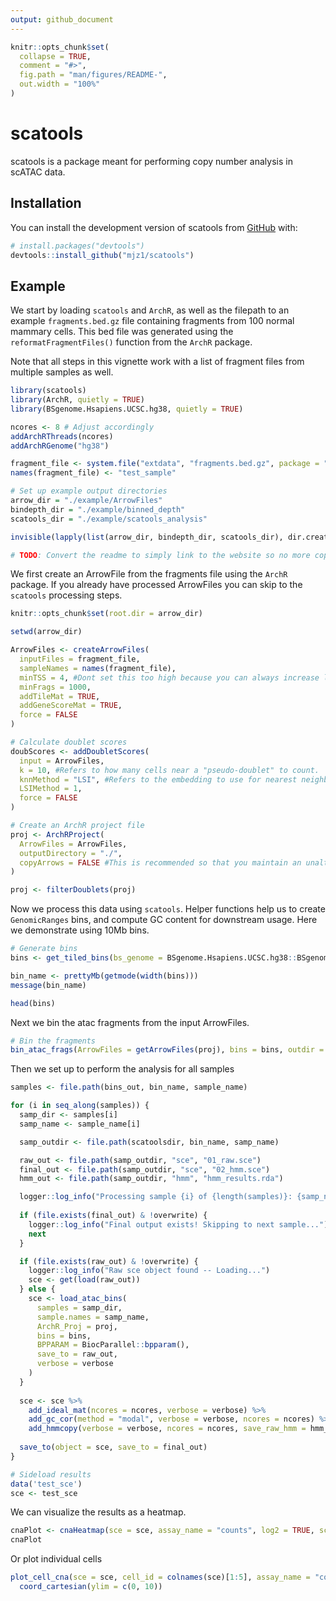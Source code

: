 ```yaml
---
output: github_document
---
```


<!-- README.md is generated from README.Rmd. Please edit that file -->

```r
knitr::opts_chunk$set(
  collapse = TRUE,
  comment = "#>",
  fig.path = "man/figures/README-",
  out.width = "100%"
)
```

# scatools

<!-- badges: start -->
<!-- badges: end -->

scatools is a package meant for performing copy number analysis in scATAC data.

## Installation

You can install the development version of scatools from [GitHub](https://github.com/) with:

``` r
# install.packages("devtools")
devtools::install_github("mjz1/scatools")
```

## Example

We start by loading `scatools` and `ArchR`, as well as the filepath to an example `fragments.bed.gz` file containing fragments from 100 normal mammary cells. This bed file was generated using the `reformatFragmentFiles()` function from the `ArchR` package.

Note that all steps in this vignette work with a list of fragment files from multiple samples as well.
```r
library(scatools)
library(ArchR, quietly = TRUE)
library(BSgenome.Hsapiens.UCSC.hg38, quietly = TRUE)
```


```r
ncores <- 8 # Adjust accordingly
addArchRThreads(ncores)
addArchRGenome("hg38")

fragment_file <- system.file("extdata", "fragments.bed.gz", package = "scatools")
names(fragment_file) <- "test_sample"

# Set up example output directories
arrow_dir = "./example/ArrowFiles"
bindepth_dir = "./example/binned_depth"
scatools_dir = "./example/scatools_analysis"

invisible(lapply(list(arrow_dir, bindepth_dir, scatools_dir), dir.create, showWarnings = FALSE, recursive = TRUE))
```


```r
# TODO: Convert the readme to simply link to the website so no more copy and paste everything
```


We first create an ArrowFile from the fragments file using the `ArchR` package. If you already have processed ArrowFiles you can skip to the `scatools` processing steps.
```r
knitr::opts_chunk$set(root.dir = arrow_dir)

setwd(arrow_dir)

ArrowFiles <- createArrowFiles(
  inputFiles = fragment_file,
  sampleNames = names(fragment_file),
  minTSS = 4, #Dont set this too high because you can always increase later
  minFrags = 1000,
  addTileMat = TRUE,
  addGeneScoreMat = TRUE,
  force = FALSE
)

# Calculate doublet scores
doubScores <- addDoubletScores(
  input = ArrowFiles,
  k = 10, #Refers to how many cells near a "pseudo-doublet" to count.
  knnMethod = "LSI", #Refers to the embedding to use for nearest neighbor search.
  LSIMethod = 1,
  force = FALSE
)

# Create an ArchR project file
proj <- ArchRProject(
  ArrowFiles = ArrowFiles,
  outputDirectory = "./",
  copyArrows = FALSE #This is recommended so that you maintain an unaltered copy for later usage.
)

proj <- filterDoublets(proj)
```

Now we process this data using `scatools`. Helper functions help us to create `GenomicRanges` bins, and compute GC content for downstream usage. Here we demonstrate using 10Mb bins.
```r
# Generate bins
bins <- get_tiled_bins(bs_genome = BSgenome.Hsapiens.UCSC.hg38::BSgenome.Hsapiens.UCSC.hg38, tilewidth = 1e7)

bin_name <- prettyMb(getmode(width(bins)))
message(bin_name)

head(bins)
```

Next we bin the atac fragments from the input ArrowFiles.
```r
# Bin the fragments
bin_atac_frags(ArrowFiles = getArrowFiles(proj), bins = bins, outdir = bindepth_dir, ncores = ncores, overwrite = FALSE, return_mat = FALSE)
```

Then we set up to perform the analysis for all samples
```r
samples <- file.path(bins_out, bin_name, sample_name)

for (i in seq_along(samples)) {
  samp_dir <- samples[i]
  samp_name <- sample_name[i]

  samp_outdir <- file.path(scatoolsdir, bin_name, samp_name)

  raw_out <- file.path(samp_outdir, "sce", "01_raw.sce")
  final_out <- file.path(samp_outdir, "sce", "02_hmm.sce")
  hmm_out <- file.path(samp_outdir, "hmm", "hmm_results.rda")

  logger::log_info("Processing sample {i} of {length(samples)}: {samp_name}")
  
  if (file.exists(final_out) & !overwrite) {
    logger::log_info("Final output exists! Skipping to next sample...")
    next
  }

  if (file.exists(raw_out) & !overwrite) {
    logger::log_info("Raw sce object found -- Loading...")
    sce <- get(load(raw_out))
  } else {
    sce <- load_atac_bins(
      samples = samp_dir,
      sample.names = samp_name,
      ArchR_Proj = proj,
      bins = bins,
      BPPARAM = BiocParallel::bpparam(),
      save_to = raw_out,
      verbose = verbose
    )
  }
  
  sce <- sce %>%
    add_ideal_mat(ncores = ncores, verbose = verbose) %>%
    add_gc_cor(method = "modal", verbose = verbose, ncores = ncores) %>%
    add_hmmcopy(verbose = verbose, ncores = ncores, save_raw_hmm = hmm_out)
  
  save_to(object = sce, save_to = final_out)
}
```


```r
# Sideload results
data('test_sce')
sce <- test_sce
```


We can visualize the results as a heatmap.
```r
cnaPlot <- cnaHeatmap(sce = sce, assay_name = "counts", log2 = TRUE, scale = "both", legend_name = "Log Normalized Counts", verbose = FALSE)
cnaPlot
```

Or plot individual cells
```r
plot_cell_cna(sce = sce, cell_id = colnames(sce)[1:5], assay_name = "counts_gc_modal") +
  coord_cartesian(ylim = c(0, 10))
```


